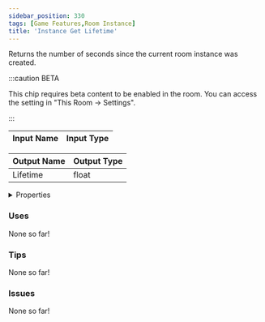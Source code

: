 ```yaml
---
sidebar_position: 330
tags: [Game Features,Room Instance]
title: 'Instance Get Lifetime'
---
```


Returns the number of seconds since the current room instance was created.

:::caution BETA

This chip requires beta content to be enabled in the room. You can access the setting in "This Room -> Settings".

:::


<EsbSvg />

| Input Name | Input Type |
|-----------|-----------|

| Output Name | Output Type |
|-----------|-----------|
| Lifetime | float |


<details>
  <summary>Properties</summary>
  <div>
    <div>
    <table>
      <thead>
        <tr>
          <th>Is beta required?</th>
          <th>✅</th>
        </tr>
        <tr>
          <th>Is this chip a trolling risk?</th>
          <th>❌</th>
        </tr>
        <tr>
          <th>Is this chip a role assignment risk?</th>
          <th>❌</th>
        </tr>
        <tr>
          <th>Chip UUID</th>
          <th>e05bd0b5-bbcd-46d2-827c-063020bd9f1b</th>
        </tr>
      </thead>
    </table>
    </div>
  </div>
</details>

### Uses

None so far!

### Tips

None so far!

### Issues

None so far!